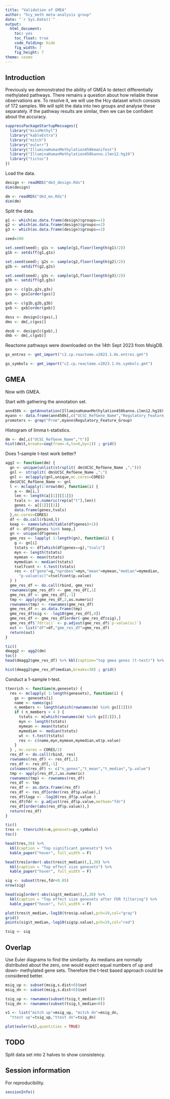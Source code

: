 ```yaml
---
title: "Validation of GMEA"
author: "hcy_meth meta-analysis group"
date: "`r Sys.Date()`"
output:
  html_document:
    toc: yes
    toc_float: true
    code_folding: hide
    fig_width: 7
    fig_height: 7
theme: cosmo
---
```


## Introduction

Previously we demonstrated the ability of GMEA to detect differentially methylated pathways.
There remains a question about how reliable these observations are.
To resolve it, we will use the Hcy dataset which consists of 172 samples.
We will split the data into two groups and analyse these separately.
If the pathway results are similar, then we can be confident about the accuracy.


```r

suppressPackageStartupMessages({
  library("missMethyl")
  library("kableExtra")
  library("mitch")
  library("eulerr")
  library("IlluminaHumanMethylation450kmanifest")
  library("IlluminaHumanMethylation450kanno.ilmn12.hg19")
  library("tictoc")
})

```


Load the data.

```r

design <- readRDS("dm3_design.Rds")
dim(design)

dm <- readRDS("dm3_mx.Rds")
dim(dm)

```

Split the data.


```r

g1 <- which(as.data.frame(design)$groups==1)
g2 <- which(as.data.frame(design)$groups==2)
g3 <- which(as.data.frame(design)$groups==3)

seed=100

set.seed(seed); g1s <- sample(g1,floor(length(g1)/2))
g1b <- setdiff(g1,g1s)

set.seed(seed); g2s <- sample(g2,floor(length(g2)/2))
g2b <- setdiff(g2,g2s)

set.seed(seed); g3s <- sample(g3,floor(length(g3)/2))
g3b <- setdiff(g3,g3s)

gxs <- c(g1s,g2s,g3s)
gxs <- gxs[order(gxs)]

gxb <- c(g1b,g2b,g3b)
gxb <- gxb[order(gxb)]

dess <- design[c(gxs),]
dms <- dm[,c(gxs)]

desb <- design[c(gxb),]
dmb <- dm[,c(gxb)]

```

Reactome pathways were downloaded on the 14th Sept 2023 from MsigDB.

```r

gs_entrez <- gmt_import("c2.cp.reactome.v2023.1.Hs.entrez.gmt")

gs_symbols <- gmt_import("c2.cp.reactome.v2023.1.Hs.symbols.gmt")

```

## GMEA

Now with GMEA.

Start with gathering the annotation set.

```r

ann450k <- getAnnotation(IlluminaHumanMethylation450kanno.ilmn12.hg19)
myann <- data.frame(ann450k[,c("UCSC_RefGene_Name","Regulatory_Feature_Group")])
promoters <- grep("Prom",myann$Regulatory_Feature_Group)

```

Histogram of limma t-statistics.

```r

dm <- dm[,c("UCSC_RefGene_Name","t")]
hist(dm$t,breaks=seq(from=-6,to=6,by=1)) ; grid()

```

Does 1-sample t-test work better?

```r

agg2 <- function(dm) {
  gn <- unique(unlist(strsplit( dm$UCSC_RefGene_Name ,";")))
  gnl <- strsplit( dm$UCSC_RefGene_Name ,";")
  gnl <- mclapply(gnl,unique,mc.cores=CORES)
  dm$UCSC_RefGene_Name <- gnl
  l <- mclapply(1:nrow(dm), function(i) {
    a <- dm[i,]
    len <- length(a[[1]][[1]])
    tvals <- as.numeric(rep(a["t"],len))
    genes <- a[[1]][[1]]
    data.frame(genes,tvals)
  },mc.cores=CORES)
  df <- do.call(rbind,l)
  keep <- names(which(table(df$genes)>1))
  df <- df[df$genes %in% keep,]
  gn <- unique(df$genes)
  gme_res <- lapply( 1:length(gn), function(i) {
    g <- gn[i]
    tstats <- df[which(df$genes==g),"tvals"]
    myn <- length(tstats)
    mymean <- mean(tstats)
    mymedian <- median(tstats)
    tselfcont <- t.test(tstats)
    res <- c("gene"=g,"nprobes"=myn,"mean"=mymean,"median"=mymedian,
      "p-value(sc)"=tselfcont$p.value)
  } )
  gme_res_df <- do.call(rbind, gme_res)
  rownames(gme_res_df) <- gme_res_df[,1]
  gme_res_df <- gme_res_df[,-1]
  tmp <- apply(gme_res_df,2,as.numeric)
  rownames(tmp) <- rownames(gme_res_df)
  gme_res_df <- as.data.frame(tmp)
  gme_res_df$sig <- -log10(gme_res_df[,4])
  gme_res_df <- gme_res_df[order(-gme_res_df$sig),]
  gme_res_df$`fdr(sc)` <- p.adjust(gme_res_df$`p-value(sc)`)
  out <- list("df"=df,"gme_res_df"=gme_res_df)
  return(out)
}

tic()
dmagg2 <- agg2(dm)
toc()
head(dmagg2$gme_res_df) %>% kbl(caption="top gmea genes (t-test)") %>% kable_paper("hover", full_width = F)

hist(dmagg2$gme_res_df$median,breaks=30) ; grid()

```

Conduct a 1-sample t-test.

```r

ttenrich <- function(m,genesets) {
  res <- mclapply( 1:length(genesets), function(i) {
    gs <- genesets[i]
    name <- names(gs)
    n_members <- length(which(rownames(m) %in% gs[[1]]))
    if ( n_members > 4 ) {
      tstats <- m[which(rownames(m) %in% gs[[1]]),]
      myn <- length(tstats)
      mymean <- mean(tstats)
      mymedian <- median(tstats)
      wt <- t.test(tstats)
      res <- c(name,myn,mymean,mymedian,wt$p.value)
    }
  } , mc.cores = CORES/2)
  res_df <- do.call(rbind, res)
  rownames(res_df) <- res_df[,1]
  res_df <- res_df[,-1]
  colnames(res_df) <- c("n_genes","t_mean","t_median","p.value")
  tmp <- apply(res_df,2,as.numeric)
  rownames(tmp) <- rownames(res_df)
  res_df <- tmp
  res_df <- as.data.frame(res_df)
  res_df <- res_df[order(res_df$p.value),]
  res_df$logp <- -log10(res_df$p.value )
  res_df$fdr <- p.adjust(res_df$p.value,method="fdr")
  res_df[order(abs(res_df$p.value)),]
  return(res_df)
}

tic()
tres <- ttenrich(m=m,genesets=gs_symbols)
toc()

head(tres,30) %>%
  kbl(caption = "Top significant genesets") %>%
  kable_paper("hover", full_width = F)

head(tres[order(-abs(tres$t_median)),],30) %>%
  kbl(caption = "Top effect size genesets") %>%
  kable_paper("hover", full_width = F)

sig <- subset(tres,fdr<0.05)
nrow(sig)

head(sig[order(-abs(sig$t_median)),],30) %>%
  kbl(caption = "Top effect size genesets after FDR filtering") %>%
  kable_paper("hover", full_width = F)

plot(tres$t_median,-log10(tres$p.value),pch=19,col="gray")
grid()
points(sig$t_median,-log10(sig$p.value),pch=19,col="red")

tsig <- sig

```

## Overlap

Use Euler diagrams to find the similarity.
As medians are normally distributed about the zero, one would expect equal numbers of up and down-
methylated gene sets.
Therefore the t-test based approach could be considered better.

```r

msig_up <- subset(msig,s.dist>0)$set
msig_dn <- subset(msig,s.dist<0)$set

tsig_up <- rownames(subset(tsig,t_median>0))
tsig_dn <- rownames(subset(tsig,t_median<0))

v1 <- list("mitch up"=msig_up, "mitch dn"=msig_dn,
  "ttest up"=tsig_up,"ttest dn"=tsig_dn)

plot(euler(v1),quantities = TRUE)

```

## TODO

Split data set into 2 halves to show consistency.

## Session information

For reproducibility.

```r

sessionInfo()

```
